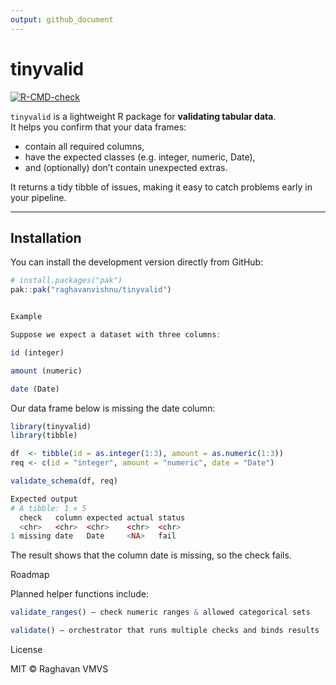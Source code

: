 ```yaml
---
output: github_document
---
```


# tinyvalid

<!-- badges: start -->
[![R-CMD-check](https://github.com/raghavanvishnu/tinyvalid/actions/workflows/R-CMD-check.yaml/badge.svg)](https://github.com/raghavanvishnu/tinyvalid/actions/workflows/R-CMD-check.yaml)
<!-- badges: end -->

`tinyvalid` is a lightweight R package for **validating tabular data**.  
It helps you confirm that your data frames:

- contain all required columns,  
- have the expected classes (e.g. integer, numeric, Date),  
- and (optionally) don’t contain unexpected extras.  

It returns a tidy tibble of issues, making it easy to catch problems early in your pipeline.

---

## Installation

You can install the development version directly from GitHub:

```r
# install.packages("pak")
pak::pak("raghavanvishnu/tinyvalid")


Example

Suppose we expect a dataset with three columns:

id (integer)

amount (numeric)

date (Date)

```
Our data frame below is missing the date column:

```r
library(tinyvalid)
library(tibble)

df  <- tibble(id = as.integer(1:3), amount = as.numeric(1:3))
req <- c(id = "integer", amount = "numeric", date = "Date")

validate_schema(df, req)

Expected output
# A tibble: 1 × 5
  check   column expected actual status
  <chr>   <chr>  <chr>    <chr>  <chr>
1 missing date   Date     <NA>   fail
```

The result shows that the column date is missing, so the check fails.


Roadmap

Planned helper functions include:

```r
validate_ranges() – check numeric ranges & allowed categorical sets

validate() – orchestrator that runs multiple checks and binds results

```
License

MIT © Raghavan VMVS
